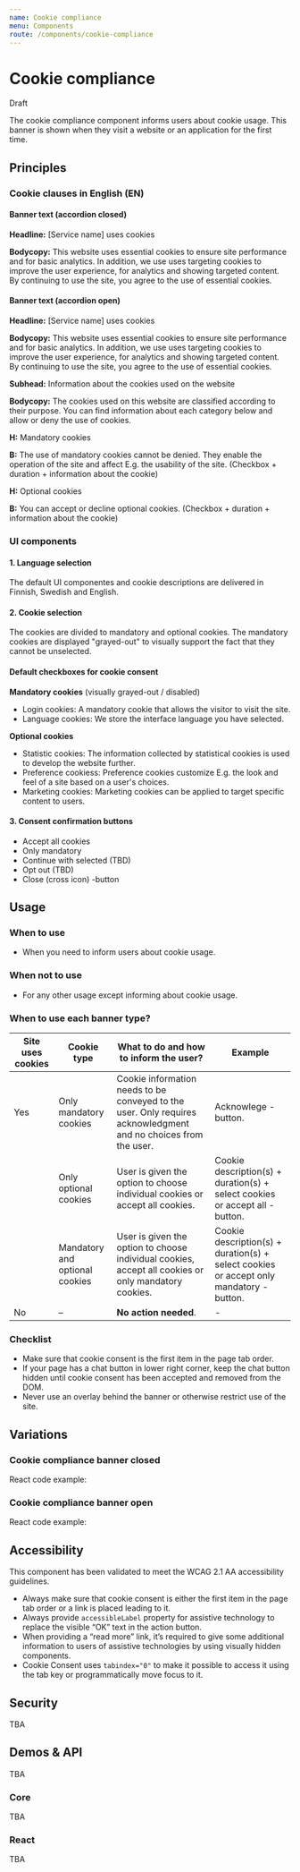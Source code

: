 ```yaml
---
name: Cookie compliance
menu: Components
route: /components/cookie-compliance
---
```




# Cookie compliance
<StatusLabel type="alert">Draft</StatusLabel>

<LargeParagraph>
  The cookie compliance component informs users about cookie usage. This banner is shown when they visit a website or an application for the first time.
</LargeParagraph>


## Principles

### Cookie clauses in English (EN)

#### Banner text (accordion closed)
**Headline:** [Service name] uses cookies

**Bodycopy:** This website uses essential cookies to ensure site performance and for basic analytics. In addition, we use uses targeting cookies to improve the user experience, for analytics and showing targeted content. By continuing to use the site, you agree to the use of essential cookies.

#### Banner text (accordion open)
**Headline:** [Service name] uses cookies

**Bodycopy:** This website uses essential cookies to ensure site performance and for basic analytics. In addition, we use uses targeting cookies to improve the user experience, for analytics and showing targeted content. By continuing to use the site, you agree to the use of essential cookies.

**Subhead:** Information about the cookies used on the website

**Bodycopy:** The cookies used on this website are classified according to their purpose. You can find information about each category below and allow or deny the use of cookies.

**H:** Mandatory cookies

**B:** The use of mandatory cookies cannot be denied. They enable the operation of the site and affect E.g. the usability of the site.
(Checkbox + duration + information about the cookie)

**H:** Optional cookies

**B:** You can accept or decline optional cookies.
(Checkbox + duration + information about the cookie)

### UI components

#### 1. Language selection
The default UI componentes and cookie descriptions are delivered in Finnish, Swedish and English.

#### 2. Cookie selection
The cookies are divided to mandatory and optional cookies. The mandatory cookies are displayed "grayed-out" to visually support the fact that they cannot be unselected.

#### Default checkboxes for cookie consent

**Mandatory cookies** (visually grayed-out / disabled)

- Login cookies: A mandatory cookie that allows the visitor to visit the site.
- Language cookies: We store the interface language you have selected.

**Optional cookies**

- Statistic cookies: The information collected by statistical cookies is used to develop the website further.
- Preference cookiess: Preference cookies customize E.g. the look and feel of a site based on a user's choices.
- Marketing cookies: Marketing cookies can be applied to target specific content to users.

#### 3. Consent confirmation buttons
- Accept all cookies
- Only mandatory
- Continue with selected (TBD)
- Opt out (TBD)
- Close (cross icon) -button

## Usage

### When to use
 - When you need to inform users about cookie usage. 

### When not to use
 - For any other usage except informing about cookie usage.

### When to use each banner type?
| Site uses cookies              | Cookie type                    | What to do and how to inform the user?                                                                              | Example
| ------------------------------ | ------------------------------ | ------------------------------------------------------------------------------------------------------------------- | ------------------------------------------------------------------------------------- |
| Yes                            | Only mandatory cookies         | Cookie information needs to be conveyed to the user. Only requires acknowledgment and no choices from the user.     | Acknowlege -button.
|                                | Only optional cookies          | User is given the option to choose individual cookies or accept all cookies.                                        | Cookie description(s) + duration(s) + select cookies or accept all -button.
|                                | Mandatory and optional cookies | User is given the option to choose individual cookies, accept all cookies or only mandatory cookies.                | Cookie description(s) + duration(s) + select cookies or accept only mandatory -button.
| No                             | –                              | **No action needed**.                                                                                               | -


### Checklist
 - Make sure that cookie consent is the first item in the page tab order.
 - If your page has a chat button in lower right corner, keep the chat button hidden until cookie consent has been accepted and removed from the DOM.
 - Never use an overlay behind the banner or otherwise restrict use of the site.

## Variations

### Cookie compliance banner closed

React code example:

### Cookie compliance banner open

React code example:

## Accessibility

This component has been validated to meet the WCAG 2.1 AA accessibility guidelines.


- Always make sure that cookie consent is either the first item in the page tab order or a link is placed leading to it.
- Always provide `accessibleLabel` property for assistive technology to replace the visible “OK” text in the action button.
- When providing a “read more” link, it’s required to give some additional information to users of assistive technologies by using visually hidden components.
- Cookie Consent uses `tabindex="0"` to make it possible to access it using the tab key or programmatically move focus to it.

## Security

TBA

## Demos & API

TBA

### Core

TBA

### React

TBA